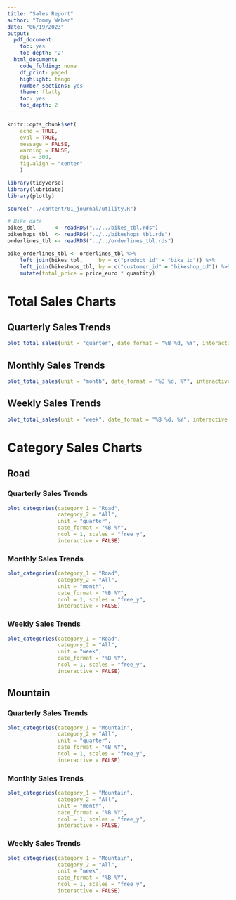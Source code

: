 ```yaml
---
title: "Sales Report"
author: "Tommy Weber"
date: "06/19/2023"
output:
  pdf_document:
    toc: yes
    toc_depth: '2'
  html_document:
    code_folding: none
    df_print: paged
    highlight: tango
    number_sections: yes
    theme: flatly
    toc: yes
    toc_depth: 2
---
```


```r
knitr::opts_chunk$set(
    echo = TRUE,
    eval = TRUE,
    message = FALSE,
    warning = FALSE,
    dpi = 300,
    fig.align = "center"
    )
```


```r
library(tidyverse)
library(lubridate)
library(plotly)

source("../content/01_journal/utility.R")

# Bike data
bikes_tbl      <- readRDS("../../bikes_tbl.rds")
bikeshops_tbl  <- readRDS("../../bikeshops_tbl.rds")
orderlines_tbl <- readRDS("../../orderlines_tbl.rds")

bike_orderlines_tbl <- orderlines_tbl %>%
    left_join(bikes_tbl,     by = c("product_id" = "bike_id")) %>%
    left_join(bikeshops_tbl, by = c("customer_id" = "bikeshop_id")) %>%
    mutate(total_price = price_euro * quantity)

```


\pagebreak
# Total Sales Charts {.tabset .tabset-fade .tabset-pills}

## Quarterly Sales Trends

```r
plot_total_sales(unit = "quarter", date_format = "%B %d, %Y", interactive = FALSE)
```

\pagebreak
## Monthly Sales Trends

```r
plot_total_sales(unit = "month", date_format = "%B %d, %Y", interactive = FALSE)
```

\pagebreak
## Weekly Sales Trends

```r
plot_total_sales(unit = "week", date_format = "%B %d, %Y", interactive = FALSE)
```

\pagebreak
# Category Sales Charts {.tabset .tabset-fade .tabset-pills}

## Road {.tabset .tabset-fade}

### Quarterly Sales Trends

```r
plot_categories(category_1 = "Road",
                category_2 = "All",
                unit = "quarter", 
                date_format = "%B %Y",
                ncol = 1, scales = "free_y",
                interactive = FALSE)
```

\pagebreak
### Monthly Sales Trends

```r
plot_categories(category_1 = "Road",
                category_2 = "All",
                unit = "month", 
                date_format = "%B %Y",
                ncol = 1, scales = "free_y",
                interactive = FALSE)
```

\pagebreak
### Weekly Sales Trends

```r
plot_categories(category_1 = "Road",
                category_2 = "All",
                unit = "week", 
                date_format = "%B %Y",
                ncol = 1, scales = "free_y",
                interactive = FALSE)
```

\pagebreak
## Mountain {.tabset .tabset-fade}

### Quarterly Sales Trends

```r
plot_categories(category_1 = "Mountain",
                category_2 = "All",
                unit = "quarter", 
                date_format = "%B %Y",
                ncol = 1, scales = "free_y",
                interactive = FALSE)
```

\pagebreak
### Monthly Sales Trends

```r
plot_categories(category_1 = "Mountain",
                category_2 = "All",
                unit = "month", 
                date_format = "%B %Y",
                ncol = 1, scales = "free_y",
                interactive = FALSE)
```

\pagebreak
### Weekly Sales Trends

```r
plot_categories(category_1 = "Mountain",
                category_2 = "All",
                unit = "week", 
                date_format = "%B %Y",
                ncol = 1, scales = "free_y",
                interactive = FALSE)
```

